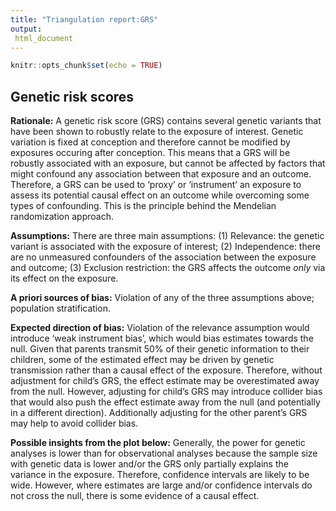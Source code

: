 ```yaml
---
title: "Triangulation report:GRS"
output:
 html_document
---
```


```r
knitr::opts_chunk$set(echo = TRUE)

```

## Genetic risk scores {data-link="Genetic risk scores"}

**Rationale:** A genetic risk score (GRS) contains several genetic variants that have been shown to robustly relate to the exposure of interest. Genetic variation is fixed at conception and therefore cannot be modified by exposures occuring after conception. This means that a GRS will be robustly associated with an exposure, but cannot be affected by factors that might confound any association between that exposure and an outcome. Therefore, a GRS can be used to 'proxy' or 'instrument' an exposure to assess its potential causal effect on an outcome while overcoming some types of confounding. This is the principle behind the Mendelian randomization approach.

**Assumptions:** There are three main assumptions: (1) Relevance: the genetic variant is associated with the exposure of interest; (2) Independence: there are no unmeasured confounders of the association between the exposure and outcome; (3) Exclusion restriction: the GRS affects the outcome *only* via its effect on the exposure.

**A priori sources of bias:** Violation of any of the three assumptions above; population stratification.

**Expected direction of bias:** Violation of the relevance assumption would introduce 'weak instrument bias', which would bias estimates towards the null. Given that parents transmit 50% of their genetic information to their children, some of the estimated effect may be driven by genetic transmission rather than a causal effect of the exposure. Therefore, without adjustment for child's GRS, the effect estimate may be overestimated away from the null. However, adjusting for child's GRS may introduce collider bias that would also push the effect estimate away from the null (and potentially in a different direction). Additionally adjusting for the other parent's GRS may help to avoid collider bias.

**Possible insights from the plot below:** Generally, the power for genetic analyses is lower than for observational analyses because the sample size with genetic data is lower and/or the GRS only partially explains the variance in the exposure. Therefore, confidence intervals are likely to be wide. However, where estimates are large and/or confidence intervals do not cross the null, there is some evidence of a causal effect.